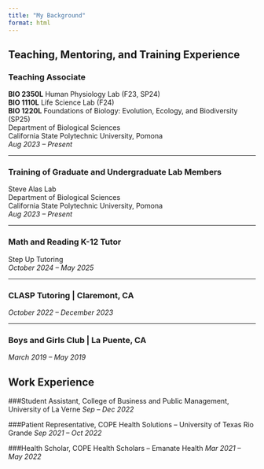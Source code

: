 ```yaml
---
title: "My Background"
format: html
---
```


## Teaching, Mentoring, and Training Experience

### Teaching Associate  
**BIO 2350L** Human Physiology Lab (F23, SP24)  
**BIO 1110L** Life Science Lab (F24)  
**BIO 1220L** Foundations of Biology: Evolution, Ecology, and Biodiversity (SP25)  
Department of Biological Sciences  
California State Polytechnic University, Pomona  
_Aug 2023 – Present_

---

### Training of Graduate and Undergraduate Lab Members  
Steve Alas Lab  
Department of Biological Sciences  
California State Polytechnic University, Pomona  
_Aug 2023 – Present_

---

### Math and Reading K-12 Tutor  
Step Up Tutoring  
_October 2024 – May 2025_

---

### CLASP Tutoring | Claremont, CA  
_October 2022 – December 2023_

---

### Boys and Girls Club | La Puente, CA  
_March 2019 – May 2019_


## Work Experience 

###Student Assistant, College of Business and Public Management, University of La Verne 
_Sep – Dec 2022_

###Patient Representative, COPE Health Solutions – University of Texas Rio Grande
_Sep 2021 – Oct 2022_

###Health Scholar, COPE Health Scholars – Emanate Health 
_Mar 2021 – May 2022_